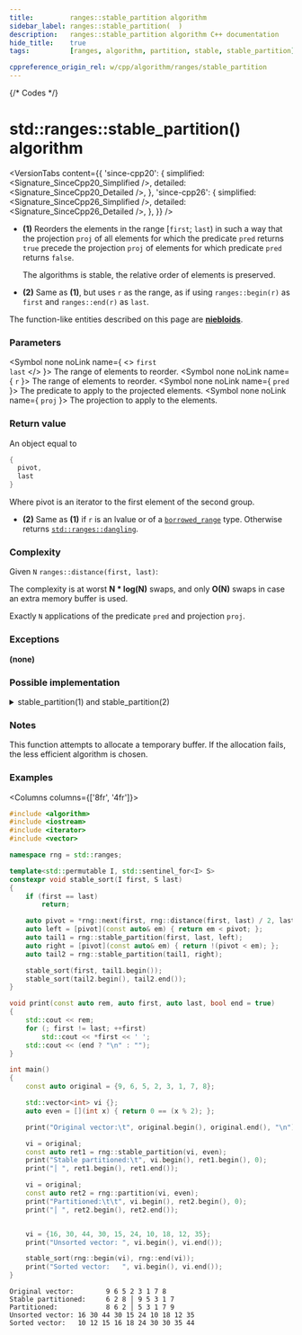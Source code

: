```yaml
---
title:         ranges::stable_partition algorithm
sidebar_label: ranges::stable_partition(  )
description:   ranges::stable_partition algorithm C++ documentation
hide_title:    true
tags:          [ranges, algorithm, partition, stable, stable_partition]

cppreference_origin_rel: w/cpp/algorithm/ranges/stable_partition
---
```



{/* Codes */}



# std::ranges::stable_partition() algorithm

<VersionTabs content={{
  'since-cpp20': {
    simplified:	<Signature_SinceCpp20_Simplified />,
    detailed:	<Signature_SinceCpp20_Detailed />,
  },
	'since-cpp26': {
		simplified:	<Signature_SinceCpp26_Simplified />,
		detailed:	<Signature_SinceCpp26_Detailed />,
	},
}} />

- **(1)** Reorders the elements in the range [`first`; `last`) in such a way that the projection `proj` of all elements for which the predicate `pred` returns `true` precede the projection `proj` of elements for which predicate `pred` returns `false`.

  The algorithms is stable, the relative order of elements is preserved.

- **(2)** Same as **(1)**, but uses `r` as the range, as if using `ranges::begin(r)` as `first` and `ranges::end(r)` as `last`.

The function-like entities described on this page are [**niebloids**](/docs/std/algo/niebloids).

### Parameters

<SymbolTable>

  <Symbol none noLink name={ <> <code>first</code> <br/> <code>last</code> </> }>
    The range of elements to reorder.
  </Symbol>
  <Symbol none noLink name={ <code>r</code> }>
    The range of elements to reorder.
  </Symbol>
  <Symbol none noLink name={ <code>pred</code> }>
    The predicate to apply to the projected elements.
  </Symbol>
  <Symbol none noLink name={ <code>proj</code> }>
    The projection to apply to the elements.
  </Symbol>

</SymbolTable>

### Return value

An object equal to
```cpp
{
  pivot,
  last
}
```
Where pivot is an iterator to the first element of the second group.

- **(2)** Same as **(1)** if `r` is an lvalue or of a [`borrowed_range`](#) type. Otherwise returns [`std::ranges::dangling`](#).

### Complexity

Given `N` `ranges::distance(first, last)`:

The complexity is at worst **N * log(N)** swaps, and only **O(N)** swaps in case an extra memory buffer is used.

Exactly `N` applications of the predicate `pred` and projection `proj`.

### Exceptions

**(none)**

### Possible implementation

<details>
<summary>stable_partition(1) and stable_partition(2)</summary>

```cpp
struct stable_partition_fn
{
    template<std::bidirectional_iterator I, std::sentinel_for<I> S,
             class Proj = std::identity,
             std::indirect_unary_predicate<std::projected<I, Proj>> Pred>
    requires std::permutable<I>
    constexpr ranges::subrange<I>
        operator()(I first, S last, Pred pred, Proj proj = {}) const
    {
        first = ranges::find_if_not(first, last, pred, proj);
        I mid = first;
        while (mid != last)
        {
            mid = ranges::find_if(mid, last, pred, proj);
            if (mid == last)
                break;
            I last2 = ranges::find_if_not(mid, last, pred, proj);
            ranges::rotate(first, mid, last2);
            first = ranges::next(first, ranges::distance(mid, last2));
            mid = last2;
        }
        return {std::move(first), std::move(mid)};
    }

    template<ranges::bidirectional_range R, class Proj = std::identity,
             std::indirect_unary_predicate<
                 std::projected<ranges::iterator_t<R>, Proj>> Pred>
    requires std::permutable<ranges::iterator_t<R>>
    constexpr ranges::borrowed_subrange_t<R>
        operator()(R&& r, Pred pred, Proj proj = {}) const
    {
        return (*this)(ranges::begin(r), ranges::end(r), std::move(pred), std::move(proj));
    }
};

inline constexpr stable_partition_fn stable_partition {};
```

</details>

### Notes

This function attempts to allocate a temporary buffer. If the allocation fails, the less efficient algorithm is chosen.

### Examples

<Columns columns={['8fr', '4fr']}>
<div>

```cpp title='Main.cpp' showLineNumbers
#include <algorithm>
#include <iostream>
#include <iterator>
#include <vector>

namespace rng = std::ranges;

template<std::permutable I, std::sentinel_for<I> S>
constexpr void stable_sort(I first, S last)
{
    if (first == last)
        return;

    auto pivot = *rng::next(first, rng::distance(first, last) / 2, last);
    auto left = [pivot](const auto& em) { return em < pivot; };
    auto tail1 = rng::stable_partition(first, last, left);
    auto right = [pivot](const auto& em) { return !(pivot < em); };
    auto tail2 = rng::stable_partition(tail1, right);

    stable_sort(first, tail1.begin());
    stable_sort(tail2.begin(), tail2.end());
}

void print(const auto rem, auto first, auto last, bool end = true)
{
    std::cout << rem;
    for (; first != last; ++first)
        std::cout << *first << ' ';
    std::cout << (end ? "\n" : "");
}

int main()
{
    const auto original = {9, 6, 5, 2, 3, 1, 7, 8};

    std::vector<int> vi {};
    auto even = [](int x) { return 0 == (x % 2); };

    print("Original vector:\t", original.begin(), original.end(), "\n");

    vi = original;
    const auto ret1 = rng::stable_partition(vi, even);
    print("Stable partitioned:\t", vi.begin(), ret1.begin(), 0);
    print("│ ", ret1.begin(), ret1.end());

    vi = original;
    const auto ret2 = rng::partition(vi, even);
    print("Partitioned:\t\t", vi.begin(), ret2.begin(), 0);
    print("│ ", ret2.begin(), ret2.end());


    vi = {16, 30, 44, 30, 15, 24, 10, 18, 12, 35};
    print("Unsorted vector: ", vi.begin(), vi.end());

    stable_sort(rng::begin(vi), rng::end(vi));
    print("Sorted vector:   ", vi.begin(), vi.end());
}
```

</div>
<div>

```plaintext title="Possible Output"
Original vector:        9 6 5 2 3 1 7 8
Stable partitioned:     6 2 8 │ 9 5 3 1 7
Partitioned:            8 6 2 │ 5 3 1 7 9
Unsorted vector: 16 30 44 30 15 24 10 18 12 35 
Sorted vector:   10 12 15 16 18 24 30 30 35 44
```

</div>
</Columns>

